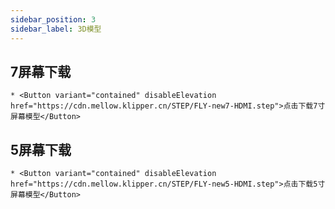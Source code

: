 ```yaml
---
sidebar_position: 3
sidebar_label: 3D模型
---
```


## 7屏幕下载

    * <Button variant="contained" disableElevation href="https://cdn.mellow.klipper.cn/STEP/FLY-new7-HDMI.step">点击下载7寸屏幕模型</Button>
## 5屏幕下载

    * <Button variant="contained" disableElevation href="https://cdn.mellow.klipper.cn/STEP/FLY-new5-HDMI.step">点击下载5寸屏幕模型</Button>

